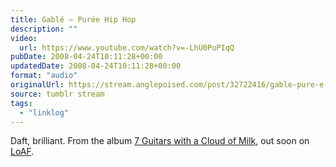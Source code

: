 ```yaml
---
title: Gablé – Purée Hip Hop
description: ""
video:
  url: https://www.youtube.com/watch?v=-LhU0PuPIqQ
pubDate: 2008-04-24T10:11:28+00:00
updatedDate: 2008-04-24T10:11:28+00:00
format: "audio"
originalUrl: https://stream.anglepoised.com/post/32722416/gable-pure-e-hip-hop-daft-brilliant-from-the
source: tumblr stream
tags:
  - "linklog"
---
```


Daft, brilliant. From the album [7 Guitars with a Cloud of Milk][1], out soon on [LoAF][2].

[1]: http://www.l-o-a-f.com/index.php?artist_id=87
[2]: http://www.l-o-a-f.com/
